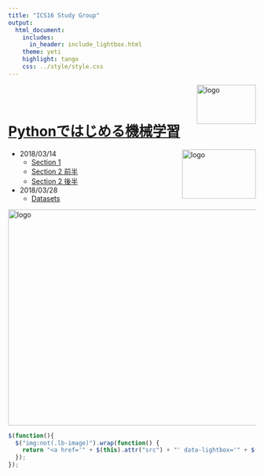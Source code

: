 ```yaml
---
title: "ICS16 Study Group"
output:
  html_document:
    includes:
      in_header: include_lightbox.html
    theme: yeti
    highlight: tango
    css: ../style/style.css
---
```



<img src="../images/logo.jpg" alt="logo" width="120" height="80" align = "right">

<br></br>

# [Pythonではじめる機械学習](https://www.oreilly.co.jp/books/9784873117980/)

<img src="../images/python_ml.jpeg" alt="logo" width="150" height="100" align = "right">


- 2018/03/14
    - [Section 1](http://nbviewer.jupyter.org/github/Kthyntr/ics16_python_ml/blob/master/docs/section_1.ipynb)
    - [Section 2 前半](http://nbviewer.jupyter.org/github/Kthyntr/ics16_python_ml/blob/master/docs/section_2_1.ipynb)
    - [Section 2 後半](http://nbviewer.jupyter.org/github/Kthyntr/ics16_python_ml/blob/master/docs/section_2_2.ipynb)

- 2018/03/28
    - [Datasets](http://nbviewer.jupyter.org/github/Kthyntr/ics16_python_ml/blob/master/docs/ML_dataset.ipynb)



<img src="../images/ml_map.png" alt="logo" width="660" height="440" align = "center">


```js
$(function(){
  $("img:not(.lb-image)").wrap(function() {
    return "<a href='" + $(this).attr("src") + "' data-lightbox='" + $(this).attr("scr") + "'></a>";
  });
});
```

